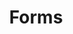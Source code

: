 ---
title: Forms
order: 5
description: Build and manage web forms.
summary: The forms section provides a collection of components and tools for creating user-friendly and accessible forms, enhancing user interaction and improving data collection.
---